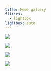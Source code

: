 ```yaml
---
title: Meme gallery
filters:
  - lightbox
lightbox: auto
---
```



::: {layout-ncol=2}
![](fig/meme_log_odds_ratios.jpg){group="elsewhere" description="a"}

![](fig/meme_raw_model_output.jpg){group="elsewhere" description="b"}

![](fig/meme_plot_comparisons.png){group="elsewhere" description="c"}

![](fig/meme_full_bayesian_posterior.jpg){group="elsewhere" description="d"}
:::

